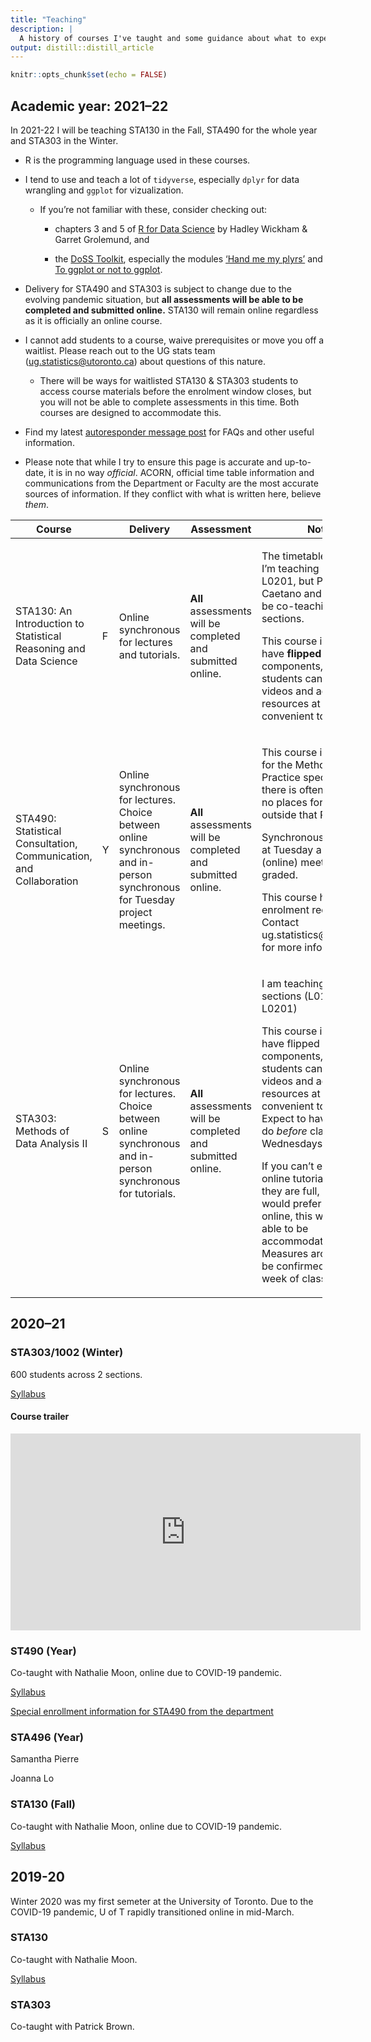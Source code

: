 ```yaml
---
title: "Teaching"
description: |
  A history of courses I've taught and some guidance about what to expect if you take a course with me this year. *Last updated: 2021-08-11*.
output: distill::distill_article
---
```


```r
knitr::opts_chunk$set(echo = FALSE)
```

## Academic year: 2021--22

In 2021-22 I will be teaching STA130 in the Fall, STA490 for the whole year and STA303 in the Winter.

-   R is the programming language used in these courses.

-   I tend to use and teach a lot of `tidyverse`, especially `dplyr` for data wrangling and `ggplot` for vizualization.

    -   If you're not familiar with these, consider checking out:

        -   chapters 3 and 5 of [R for Data Science](https://r4ds.had.co.nz/) by Hadley Wickham & Garret Grolemund, and

        -   the [DoSS Toolkit](https://dosstoolkit.com/), especially the modules ['Hand me my plyrs'](https://dosstoolkit.com/#hand-me-my-plyrs) and [To ggplot or not to ggplot](https://dosstoolkit.com/#to-ggplot-or-not-to-ggplot).

-   Delivery for STA490 and STA303 is subject to change due to the evolving pandemic situation, but **all assessments will be able to be completed and submitted online.** STA130 will remain online regardless as it is officially an online course.

-   I cannot add students to a course, waive prerequisites or move you off a waitlist. Please reach out to the UG stats team ([ug.statistics\@utoronto.ca](mailto:ug.statistics@utoronto.ca)) about questions of this nature.

    -   There will be ways for waitlisted STA130 & STA303 students to access course materials before the enrolment window closes, but you will not be able to complete assessments in this time. Both courses are designed to accommodate this.

-   Find my latest [autoresponder message post](https://blog.lizabolton.com/) for FAQs and other useful information.

-   Please note that while I try to ensure this page is accurate and up-to-date, it is in no way *official*. ACORN, official time table information and communications from the Department or Faculty are the most accurate sources of information. If they conflict with what is written here, believe *them*.

+--------------------------------------------------------------------+---+----------------------------------------------------------------------------------------------------------------------------+-------------------------------------------------------------+-----------------------------------------------------------------------------------------------------------------------------------------------------------------------------------------------------------------------+
| Course                                                             |   | Delivery                                                                                                                   | Assessment                                                  | Notes                                                                                                                                                                                                                 |
+====================================================================+===+============================================================================================================================+=============================================================+=======================================================================================================================================================================================================================+
| STA130: An Introduction to Statistical Reasoning and Data Science  | F | Online synchronous for lectures and tutorials.                                                                             | **All** assessments will be completed and submitted online. | The timetable may say I'm teaching section L0201, but Prof. Sam Caetano and I will likely be co-teaching both sections.                                                                                               |
|                                                                    |   |                                                                                                                            |                                                             |                                                                                                                                                                                                                       |
|                                                                    |   |                                                                                                                            |                                                             | This course is likely to have **flipped** components, where students can watch videos and access resources at times convenient to them.                                                                               |
+--------------------------------------------------------------------+---+----------------------------------------------------------------------------------------------------------------------------+-------------------------------------------------------------+-----------------------------------------------------------------------------------------------------------------------------------------------------------------------------------------------------------------------+
| STA490: Statistical Consultation, Communication, and Collaboration | Y | Online synchronous for lectures. Choice between online synchronous and in-person synchronous for Tuesday project meetings. | **All** assessments will be completed and submitted online. | This course is required for the Methods and Practice specialist and there is often limited or no places for folks outside that POSt.                                                                                  |
|                                                                    |   |                                                                                                                            |                                                             |                                                                                                                                                                                                                       |
|                                                                    |   |                                                                                                                            |                                                             | Synchronous attendance at Tuesday and Thursday (online) meetings is graded.                                                                                                                                           |
|                                                                    |   |                                                                                                                            |                                                             |                                                                                                                                                                                                                       |
|                                                                    |   |                                                                                                                            |                                                             | This course has special enrolment requirements. Contact ug.statistics\@utoronto.ca for more information.                                                                                                              |
+--------------------------------------------------------------------+---+----------------------------------------------------------------------------------------------------------------------------+-------------------------------------------------------------+-----------------------------------------------------------------------------------------------------------------------------------------------------------------------------------------------------------------------+
| STA303: Methods of Data Analysis II                                | S | Online synchronous for lectures. Choice between online synchronous and in-person synchronous for tutorials.                | **All** assessments will be completed and submitted online. | I am teaching both sections (L0101 and L0201)                                                                                                                                                                         |
|                                                                    |   |                                                                                                                            |                                                             |                                                                                                                                                                                                                       |
|                                                                    |   |                                                                                                                            |                                                             | This course is likely to have flipped components, where students can watch videos and access resources at times convenient to them. Expect to have work to do *before* classes on Wednesdays to prepare.              |
|                                                                    |   |                                                                                                                            |                                                             |                                                                                                                                                                                                                       |
|                                                                    |   |                                                                                                                            |                                                             | If you can't enrol for an online tutorial because they are full, but you would prefer to meet online, this will likely be able to be accommodated. Measures around this will be confirmed in the first week of class. |
+--------------------------------------------------------------------+---+----------------------------------------------------------------------------------------------------------------------------+-------------------------------------------------------------+-----------------------------------------------------------------------------------------------------------------------------------------------------------------------------------------------------------------------+

## 2020--21

### STA303/1002 (Winter)

600 students across 2 sections.

[Syllabus](https://www.statistics.utoronto.ca/sites/www.statistics.utoronto.ca/files/STA303-1002_syllabus_W21.pdf)

#### Course trailer

<iframe width="560" height="315" src="https://www.youtube.com/embed/BxxGtcxtX80" frameborder="0" allowfullscreen>

</iframe>

### ST490 (Year)

Co-taught with Nathalie Moon, online due to COVID-19 pandemic.

[Syllabus](https://www.statistics.utoronto.ca/sites/www.statistics.utoronto.ca/files/STA490Y1%202020-21.pdf)

[Special enrollment information for STA490 from the department](https://utoronto.sharepoint.com/sites/ArtSci-STA/Undergrad/SitePages/Special-Enrolment-Courses--STA490Y1,-STA492H1-and-STA496H1-STA497H1.aspx)

### STA496 (Year)

Samantha Pierre

Joanna Lo

### STA130 (Fall)

Co-taught with Nathalie Moon, online due to COVID-19 pandemic.

[Syllabus](https://www.statistics.utoronto.ca/sites/www.statistics.utoronto.ca/files/STA130H1%20Fall%202020.pdf)

## 2019-20

Winter 2020 was my first semeter at the University of Toronto. Due to the COVID-19 pandemic, U of T rapidly transitioned online in mid-March.

### STA130

Co-taught with Nathalie Moon.

[Syllabus](%22https://www.statistics.utoronto.ca/sites/www.statistics.utoronto.ca/files/STA130H1S.pdf%22)

### STA303

Co-taught with Patrick Brown.
